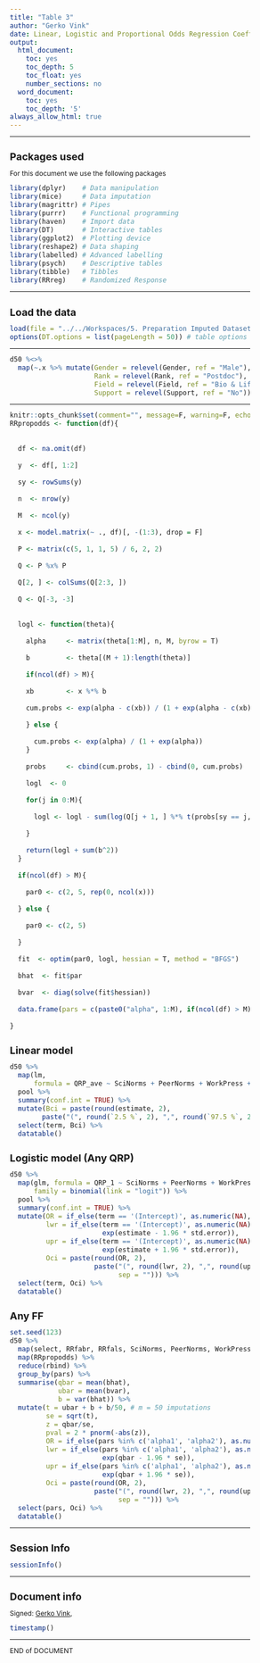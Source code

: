 ```yaml
---
title: "Table 3"
author: "Gerko Vink"
date: Linear, Logistic and Proportional Odds Regression Coefficients (95% CI) of QRPs, any QRP^^ and any FF  by Explanatory Variable Scales
output:
  html_document:
    toc: yes
    toc_depth: 5
    toc_float: yes
    number_sections: no
  word_document:
    toc: yes
    toc_depth: '5'
always_allow_html: true
---
```


<style type="text/css">
  
body{ /* Normal  */
  font-size: 12px;
  }
td {  /* Table  */
  font-size: 12px;
}
h1.title {
  font-size: 18px;
  color: DarkBlue;
}
h1 { /* Header 1 */
  font-size: 18px;
}
h2 { /* Header 2 */
  font-size: 18px;
}
h3 { /* Header 3 */
  font-size: 18px;
}
code.r{ /* Code block */
  font-size: 12px;
}
pre { /* Code block - determines code spacing between lines */
  font-size: 14px;
}
</style>


---

# Packages used
For this document we use the following packages
```r
library(dplyr)    # Data manipulation
library(mice)     # Data imputation
library(magrittr) # Pipes
library(purrr)    # Functional programming
library(haven)    # Import data
library(DT)       # Interactive tables
library(ggplot2)  # Plotting device
library(reshape2) # Data shaping
library(labelled) # Advanced labelling
library(psych)    # Descriptive tables
library(tibble)   # Tibbles
library(RRreg)    # Randomized Response
```

---

# Load the data
```r
load(file = "../../Workspaces/5. Preparation Imputed Datasets.Rdata")
options(DT.options = list(pageLength = 50)) # table options
```

---

```r
d50 %<>% 
  map(~.x %>% mutate(Gender = relevel(Gender, ref = "Male"),
                     Rank = relevel(Rank, ref = "Postdoc"),
                     Field = relevel(Field, ref = "Bio & Life"), 
                     Support = relevel(Support, ref = "No")))
```

---

```r
knitr::opts_chunk$set(comment="", message=F, warning=F, echo=F, cache = F)
RRpropodds <- function(df){
  
  
  df <- na.omit(df)
  
  y  <- df[, 1:2]
  
  sy <- rowSums(y)
  
  n  <- nrow(y)
  
  M  <- ncol(y)
  
  x <- model.matrix(~ ., df)[, -(1:3), drop = F]
    
  P <- matrix(c(5, 1, 1, 5) / 6, 2, 2)
  
  Q <- P %x% P
  
  Q[2, ] <- colSums(Q[2:3, ])
  
  Q <- Q[-3, -3]
  
  
  logl <- function(theta){
    
    alpha     <- matrix(theta[1:M], n, M, byrow = T)
    
    b         <- theta[(M + 1):length(theta)]
    
    if(ncol(df) > M){
      
    xb        <- x %*% b
    
    cum.probs <- exp(alpha - c(xb)) / (1 + exp(alpha - c(xb)))
      
    } else {
      
      cum.probs <- exp(alpha) / (1 + exp(alpha))
    }
    
    probs     <- cbind(cum.probs, 1) - cbind(0, cum.probs)
    
    logl  <- 0
    
    for(j in 0:M){
      
      logl <- logl - sum(log(Q[j + 1, ] %*% t(probs[sy == j, ])))
      
    }
    
    return(logl + sum(b^2))
  }
  
  if(ncol(df) > M){
    
    par0 <- c(2, 5, rep(0, ncol(x))) 
    
  } else {
    
    par0 <- c(2, 5)
    
  }
  
  fit  <- optim(par0, logl, hessian = T, method = "BFGS")
  
  bhat  <- fit$par
  
  bvar  <- diag(solve(fit$hessian))
  
  data.frame(pars = c(paste0("alpha", 1:M), if(ncol(df) > M)colnames(x)), bhat, bvar)
  
}

```

# Linear model
```r
d50 %>% 
  map(lm, 
      formula = QRP_ave ~ SciNorms + PeerNorms + WorkPress + PubPress + FundPress + Competitive + DetectCol + DetectRev + Mentoring + OrgJust + Field + Rank + Gender + Research + Support) %>% 
  pool %>% 
  summary(conf.int = TRUE) %>% 
  mutate(Bci = paste(round(estimate, 2),
        paste("(", round(`2.5 %`, 2), ",", round(`97.5 %`, 2), ")", sep = ""))) %>% 
  select(term, Bci) %>% 
  datatable()
```

# Logistic model (Any QRP)
```r
d50 %>% 
  map(glm, formula = QRP_1 ~ SciNorms + PeerNorms + WorkPress + PubPress + FundPress + Competitive + DetectCol + DetectRev + Mentoring + OrgJust + Field + Rank + Gender + Research + Support, 
      family = binomial(link = "logit")) %>% 
  pool %>% 
  summary(conf.int = TRUE) %>% 
  mutate(OR = if_else(term == '(Intercept)', as.numeric(NA), exp(estimate)), 
         lwr = if_else(term == '(Intercept)', as.numeric(NA), 
                       exp(estimate - 1.96 * std.error)),
         upr = if_else(term == '(Intercept)', as.numeric(NA), 
                       exp(estimate + 1.96 * std.error)),
         Oci = paste(round(OR, 2), 
                     paste("(", round(lwr, 2), ",", round(upr, 2), ")", 
                           sep = ""))) %>% 
  select(term, Oci) %>% 
  datatable()
```

# Any FF
```r
set.seed(123)
d50 %>% 
  map(select, RRfabr, RRfals, SciNorms, PeerNorms, WorkPress,  PubPress,  FundPress,  Competitive,  DetectCol,  DetectRev,  Mentoring,  OrgJust,  Field,  Rank,  Gender,  Research,  Support) %>% 
  map(RRpropodds) %>% 
  reduce(rbind) %>% 
  group_by(pars) %>% 
  summarise(qbar = mean(bhat), 
            ubar = mean(bvar),
            b = var(bhat)) %>% 
  mutate(t = ubar + b + b/50, # m = 50 imputations
         se = sqrt(t),
         z = qbar/se,
         pval = 2 * pnorm(-abs(z)),
         OR = if_else(pars %in% c('alpha1', 'alpha2'), as.numeric(NA), exp(qbar)), 
         lwr = if_else(pars %in% c('alpha1', 'alpha2'), as.numeric(NA),  
                       exp(qbar - 1.96 * se)),
         upr = if_else(pars %in% c('alpha1', 'alpha2'), as.numeric(NA), 
                       exp(qbar + 1.96 * se)),
         Oci = paste(round(OR, 2), 
                     paste("(", round(lwr, 2), ",", round(upr, 2), ")", 
                           sep = ""))) %>% 
  select(pars, Oci) %>% 
  datatable()
```

---

# Session Info
```r
sessionInfo()
```

---

# Document info
Signed: 
[Gerko Vink](https://www.gerkovink.com), 

```r
timestamp()
```

---

END of DOCUMENT